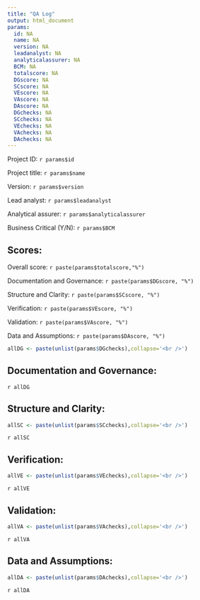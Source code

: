 ```yaml
---
title: "QA Log"
output: html_document
params:
  id: NA
  name: NA
  version: NA
  leadanalyst: NA
  analyticalassurer: NA
  BCM: NA
  totalscore: NA
  DGscore: NA
  SCscore: NA
  VEscore: NA
  VAscore: NA
  DAscore: NA
  DGchecks: NA
  SCchecks: NA
  VEchecks: NA
  VAchecks: NA
  DAchecks: NA
---
```


<style>
.column-left{
  float: left;
  width: 33%;
  text-align: left;
}
.column-center{
  display: inline-block;
  width: 33%;
  text-align: center;
}
.column-right{
  float: right;
  width: 33%;
  text-align: right;
}
</style>


Project ID: `r params$id`

Project title: `r params$name`

Version: `r params$version`

Lead analyst: `r params$leadanalyst`

Analytical assurer: `r params$analyticalassurer`

Business Critical (Y/N): `r params$BCM`

## Scores:

Overall score: `r paste(params$totalscore,"%")`

Documentation and Governance: `r paste(params$DGscore, "%")`

Structure and Clarity: `r paste(params$SCscore, "%")`

Verification: `r paste(params$VEscore, "%")`

Validation: `r paste(params$VAscore, "%")`

Data and Assumptions: `r paste(params$DAscore, "%")`

```r

allDG <- paste(unlist(params$DGchecks),collapse='<br />')

```

## Documentation and Governance:

`r allDG`


## Structure and Clarity:

```r

allSC <- paste(unlist(params$SCchecks),collapse='<br />')

```

`r allSC`

## Verification:

```r

allVE <- paste(unlist(params$VEchecks),collapse='<br />')

```

`r allVE`

## Validation:

```r

allVA <- paste(unlist(params$VAchecks),collapse='<br />')

```

`r allVA`

## Data and Assumptions:

```r

allDA <- paste(unlist(params$DAchecks),collapse='<br />')

```

`r allDA`

